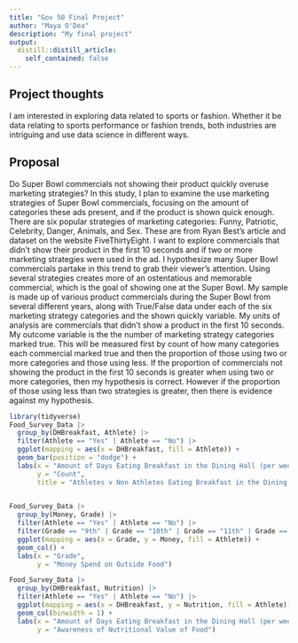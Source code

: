 ```yaml
---
title: "Gov 50 Final Project"
author: "Maya O'Dea"
description: "My final project"
output:
  distill::distill_article:
    self_contained: false
---
```




## Project thoughts

I am interested in exploring data related to sports or fashion. Whether it be data relating to sports performance or fashion trends, both industries are intriguing and use data science in different ways. 

## Proposal

Do Super Bowl commercials not showing their product quickly overuse marketing strategies? In this study, I plan to examine the use marketing strategies of Super Bowl commercials, focusing on the amount of categories these ads present, and if the product is shown quick enough. There are six popular strategies of marketing categories: Funny, Patriotic, Celebrity, Danger, Animals, and Sex. These are from Ryan Best's article and dataset on the website FiveThirtyEight. I want to explore commercials that didn't show their product in the first 10 seconds and if two or more marketing strategies were used in the ad. I hypothesize many Super Bowl commercials partake in this trend to grab their viewer's attention. Using several strategies creates more of an ostentatious and memorable commercial, which is the goal of showing one at the Super Bowl. My sample is made up of various product commercials during the Super Bowl from several different years, along with True/False data under each of the six marketing strategy categories and the shown quickly variable. My units of analysis are commercials that didn't show a product in the first 10 seconds. My outcome variable is the the number of marketing strategy categories marked true. This will be measured first by count of how many categories each commercial marked true and then the proportion of those using two or more categories and those using less. If the proportion of commercials not showing the product in the first 10 seconds is greater when using two or more categories, then my hypothesis is correct. However if the proportion of those using less than two strategies is greater, then there is evidence against my hypothesis. 

```r
library(tidyverse)
Food_Survey_Data |>
  group_by(DHBreakfast, Athlete) |>
  filter(Athlete == "Yes" | Athlete == "No") |>
  ggplot(mapping = aes(x = DHBreakfast, fill = Athlete)) +
  geom_bar(position = "dodge") +
  labs(x = "Amount of Days Eating Breakfast in the Dining Hall (per week)",
       y = "Count",
       title = "Athletes v Non Athletes Eating Breakfast in the Dining Hall")
 
```


```r
Food_Survey_Data |>
  group_by(Money, Grade) |>
  filter(Athlete == "Yes" | Athlete == "No") |>
  filter(Grade == "9th" | Grade == "10th" | Grade == "11th" | Grade == "12th") |>
  ggplot(mapping = aes(x = Grade, y = Money, fill = Athlete)) +
  geom_col() +
  labs(x = "Grade",
       y = "Money Spend on Outside Food")
```

```r
Food_Survey_Data |>
  group_by(DHBreakfast, Nutrition) |>
  filter(Athlete == "Yes" | Athlete == "No") |>
  ggplot(mapping = aes(x = DHBreakfast, y = Nutrition, fill = Athlete)) +
  geom_col(binwidth = 1) +
  labs(x = "Amount of Days Eating Breakfast in the Dining Hall (per week)",
       y = "Awareness of Nutritional Value of Food")
```









